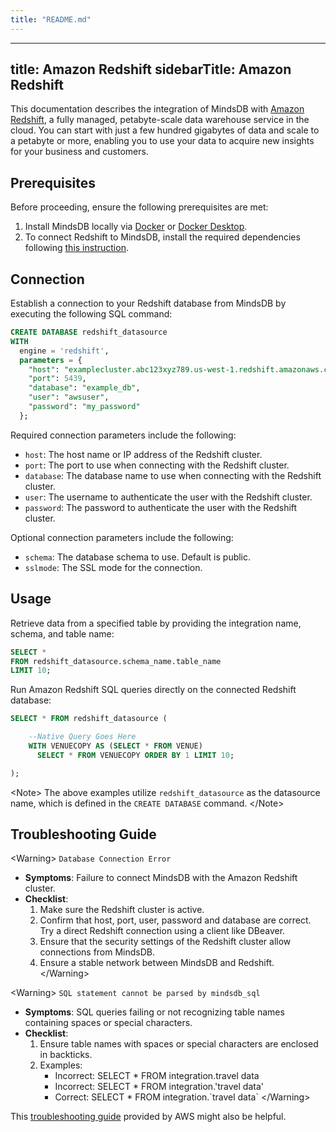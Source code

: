 ```yaml
---
title: "README.md"
---
```


---
title: Amazon Redshift
sidebarTitle: Amazon Redshift
---

This documentation describes the integration of MindsDB with [Amazon Redshift](https://docs.aws.amazon.com/redshift/latest/mgmt/welcome.html), a fully managed, petabyte-scale data warehouse service in the cloud. You can start with just a few hundred gigabytes of data and scale to a petabyte or more, enabling you to use your data to acquire new insights for your business and customers.

## Prerequisites

Before proceeding, ensure the following prerequisites are met:

1. Install MindsDB locally via [Docker](/setup/self-hosted/docker) or [Docker Desktop](/setup/self-hosted/docker-desktop).
2. To connect Redshift to MindsDB, install the required dependencies following [this instruction](/setup/self-hosted/docker#install-dependencies).

## Connection

Establish a connection to your Redshift database from MindsDB by executing the following SQL command:

```sql
CREATE DATABASE redshift_datasource
WITH
  engine = 'redshift',
  parameters = {
    "host": "examplecluster.abc123xyz789.us-west-1.redshift.amazonaws.com",
    "port": 5439,
    "database": "example_db",
    "user": "awsuser",
    "password": "my_password"
  };
```

Required connection parameters include the following:

* `host`: The host name or IP address of the Redshift cluster.
* `port`: The port to use when connecting with the Redshift cluster.
* `database`: The database name to use when connecting with the Redshift cluster.
* `user`: The username to authenticate the user with the Redshift cluster.
* `password`: The password to authenticate the user with the Redshift cluster.

Optional connection parameters include the following:

* `schema`: The database schema to use. Default is public.
* `sslmode`: The SSL mode for the connection.

## Usage

Retrieve data from a specified table by providing the integration name, schema, and table name:

```sql
SELECT *
FROM redshift_datasource.schema_name.table_name
LIMIT 10;
```

Run Amazon Redshift SQL queries directly on the connected Redshift database:

```sql
SELECT * FROM redshift_datasource (

    --Native Query Goes Here
    WITH VENUECOPY AS (SELECT * FROM VENUE)
      SELECT * FROM VENUECOPY ORDER BY 1 LIMIT 10;

);
```

&lt;Note&gt;
The above examples utilize `redshift_datasource` as the datasource name, which is defined in the `CREATE DATABASE` command.
&lt;/Note&gt;

## Troubleshooting Guide

&lt;Warning&gt;
`Database Connection Error`

* **Symptoms**: Failure to connect MindsDB with the Amazon Redshift cluster.
* **Checklist**:
    1. Make sure the Redshift cluster is active.
    2. Confirm that host, port, user, password and database are correct. Try a direct Redshift connection using a client like DBeaver.
    3. Ensure that the security settings of the Redshift cluster allow connections from MindsDB.
    4. Ensure a stable network between MindsDB and Redshift.
&lt;/Warning&gt;

&lt;Warning&gt;
`SQL statement cannot be parsed by mindsdb_sql`

* **Symptoms**: SQL queries failing or not recognizing table names containing spaces or special characters.
* **Checklist**:
    1. Ensure table names with spaces or special characters are enclosed in backticks.
    2. Examples:
        * Incorrect: SELECT * FROM integration.travel data
        * Incorrect: SELECT * FROM integration.'travel data'
        * Correct: SELECT * FROM integration.\`travel data\`
&lt;/Warning&gt;

This [troubleshooting guide](https://docs.aws.amazon.com/redshift/latest/mgmt/troubleshooting-connections.html) provided by AWS might also be helpful.